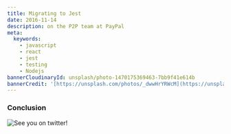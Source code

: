 ```yaml
---
title: Migrating to Jest
date: 2016-11-14
description: on the P2P team at PayPal
meta:
  keywords:
    - javascript
    - react
    - jest
    - testing
    - Nodejs
bannerCloudinaryId: unsplash/photo-1470175369463-7bb9f41e614b
bannerCredit: '[https://unsplash.com/photos/_dwwHrYRWcM](https://unsplash.com/photos/_dwwHrYRWcM)'
---
```


### Conclusion

![See you on twitter!](https://res.cloudinary.com/kentcdodds-com/image/upload/v1625033154/kentcdodds.com/content/blog/migrating-to-jest/1.png)
